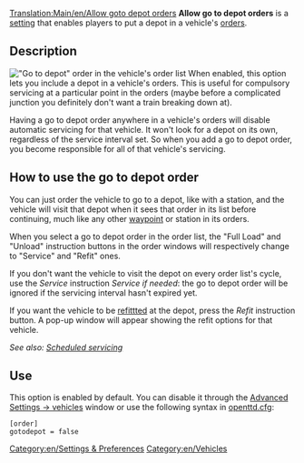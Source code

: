 [[Translation:Main/en/Allow goto depot orders]]
'''Allow go to depot orders''' is a [[Main/en/Advanced Settings|setting]] that enables players to put a depot in a vehicle's [[Main/en/Orders|orders]]. 

== Description ==
[[File:en/Scheduled servicing.png|right|frame|"Go to depot" order in the vehicle's order list]]
When enabled, this option lets you include a depot in a vehicle's orders. This is useful for compulsory servicing at a particular point in the orders (maybe before a complicated junction you definitely don't want a train breaking down at).

Having a go to depot order anywhere in a vehicle's orders will disable automatic servicing for that vehicle. It won't look for a depot on its own, regardless of the service interval set. So when you add a go to depot order, you become responsible for all of that vehicle's servicing. 

== How to use the go to depot order ==
You can just order the vehicle to go to a depot, like with a station, and the vehicle will visit that depot when it sees that order in its list before continuing, much like any other [[Main/en/Waypoints|waypoint]] or station in its orders. 

When you select a go to depot order in the order list, the "Full Load" and "Unload" instruction buttons in the order windows will respectively change to "Service" and "Refit" ones.

If you don't want the vehicle to visit the depot on every order list's cycle, use the ''Service'' instruction ''Service if needed'': the go to depot order will be ignored if the servicing interval hasn't expired yet.

If you want the vehicle to be [[Main/en/Refit|refit]]tted at the depot, press the ''Refit'' instruction button. A pop-up window will appear showing the refit options for that vehicle.

''See also: [[Main/en/Servicing#Scheduled servicing|Scheduled servicing]]''

== Use ==
This option is enabled by default. You can disable it through the [[Main/en/Advanced Settings/Vehicles|Advanced Settings -> vehicles]] window or use the following syntax in [[Main/en/Openttd.cfg|openttd.cfg]]:
<pre>[order]
gotodepot = false</pre>

[[Category:en/Settings & Preferences]]
[[Category:en/Vehicles]]